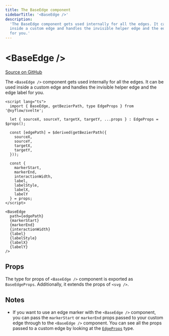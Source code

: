 ```yaml
---
title: The BaseEdge component
sidebarTitle: '<BaseEdge />'
description:
  'The BaseEdge component gets used internally for all the edges. It can be used
  inside a custom edge and handles the invisible helper edge and the edge label
  for you.'
---
```


# \<BaseEdge />

[Source on GitHub](https://github.com/xyflow/xyflow/blob/main/packages/svelte/src/lib/components/BaseEdge/BaseEdge.svelte)

The `<BaseEdge />` component gets used internally for all the edges. It can be
used inside a custom edge and handles the invisible helper edge and the edge label
for you.

```svelte filename="CustomEdge.svelte"
<script lang="ts">
  import { BaseEdge, getBezierPath, type EdgeProps } from '@xyflow/svelte';

  let { sourceX, sourceY, targetX, targetY, ...props } : EdgeProps = $props();

  const [edgePath] = $derived(getBezierPath({
    sourceX,
    sourceY,
    targetX,
    targetY,
  }));

  const {
    markerStart,
    markerEnd,
    interactionWidth,
    label,
    labelStyle,
    labelX,
    labelY
  } = props;
</script>

<BaseEdge
  path={edgePath}
  {markerStart}
  {markerEnd}
  {interactionWidth}
  {label}
  {labelStyle}
  {labelX}
  {labelY}
/>
```

## Props

The type for props of `<BaseEdge />` component is exported as `BaseEdgeProps`. Additionally, it extends the props of `<svg />`.

<APIDocs
  componentName="BaseEdge"
  groupKeys="Omit<HTMLAttributes<SVGPathElement>, 'd' | 'path' | 'markerStart' | 'markerEnd'>"
/>

## Notes

- If you want to use an edge marker with the `<BaseEdge />` component, you can
  pass the `markerStart` or `markerEnd` props passed to your custom edge through
  to the `<BaseEdge />` component. You can see all the props passed to a custom
  edge by looking at the [`EdgeProps`](/api-reference/types/edge-props) type.
